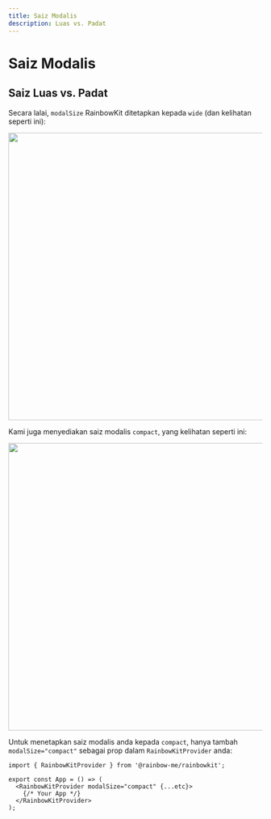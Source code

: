```yaml
---
title: Saiz Modalis
description: Luas vs. Padat
---
```


# Saiz Modalis

## Saiz Luas vs. Padat

Secara lalai, `modalSize` RainbowKit ditetapkan kepada `wide` (dan kelihatan seperti ini):

<Img src="/modal-default.png" height="569" width="1029" />

Kami juga menyediakan saiz modalis `compact`, yang kelihatan seperti ini:

<Img src="/modal-compact.png" height="569" width="1029" />

Untuk menetapkan saiz modalis anda kepada `compact`, hanya tambah `modalSize="compact"` sebagai prop dalam `RainbowKitProvider` anda:

```tsx
import { RainbowKitProvider } from '@rainbow-me/rainbowkit';

export const App = () => (
  <RainbowKitProvider modalSize="compact" {...etc}>
    {/* Your App */}
  </RainbowKitProvider>
);
```
